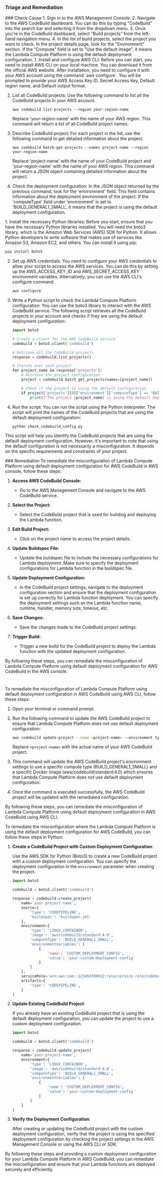 
### Triage and Remediation
<Tabs>

<Tab title='Cause'>
### Check Cause
<AccordionGroup>
<Accordion title='Using Console' defaultOpen='true'>
1. Sign in to the AWS Management Console.
2. Navigate to the AWS CodeBuild dashboard. You can do this by typing "CodeBuild" into the search bar and selecting it from the dropdown menu.
3. Once you're in the CodeBuild dashboard, select "Build projects" from the left-hand navigation menu.
4. In the list of build projects, select the project you want to check. In the project details page, look for the "Environment" section. If the "Compute" field is set to "Use the default image", it means the Lambda Compute Platform is using the default deployment configuration.
</Accordion>

<Accordion title='Using CLI'>
1. Install and configure AWS CLI: Before you can start, you need to install AWS CLI on your local machine. You can download it from the official AWS website. After installation, you need to configure it with your AWS account using the command `aws configure`. You will be prompted to provide your AWS Access Key ID, Secret Access Key, Default region name, and Default output format.

2. List all CodeBuild projects: Use the following command to list all the CodeBuild projects in your AWS account.

   ```
   aws codebuild list-projects --region your-region-name
   ```

   Replace 'your-region-name' with the name of your AWS region. This command will return a list of all CodeBuild project names.

3. Describe CodeBuild project: For each project in the list, use the following command to get detailed information about the project.

   ```
   aws codebuild batch-get-projects --names project-name --region your-region-name
   ```

   Replace 'project-name' with the name of your CodeBuild project and 'your-region-name' with the name of your AWS region. This command will return a JSON object containing detailed information about the project.

4. Check the deployment configuration: In the JSON object returned by the previous command, look for the 'environment' field. This field contains information about the deployment environment of the project. If the 'computeType' field under 'environment' is set to 'BUILD_GENERAL1_SMALL', it means that the project is using the default deployment configuration.
</Accordion>

<Accordion title='Using Python'>
1. Install the necessary Python libraries: Before you start, ensure that you have the necessary Python libraries installed. You will need the boto3 library, which is the Amazon Web Services (AWS) SDK for Python. It allows Python developers to write software that makes use of services like Amazon S3, Amazon EC2, and others. You can install it using pip:

   ```python
   pip install boto3
   ```

2. Set up AWS credentials: You need to configure your AWS credentials to allow your script to access the AWS services. You can do this by setting up the AWS_ACCESS_KEY_ID and AWS_SECRET_ACCESS_KEY environment variables. Alternatively, you can use the AWS CLI's configure command:

   ```bash
   aws configure
   ```

3. Write a Python script to check the Lambda Compute Platform configuration: You can use the boto3 library to interact with the AWS CodeBuild service. The following script retrieves all the CodeBuild projects in your account and checks if they are using the default deployment configuration:

   ```python
   import boto3

   # Create a client for the AWS CodeBuild service
   codebuild = boto3.client('codebuild')

   # Retrieve all the CodeBuild projects
   response = codebuild.list_projects()

   # Iterate over each project
   for project_name in response['projects']:
       # Retrieve the project configuration
       project = codebuild.batch_get_projects(names=[project_name])

       # Check if the project is using the default configuration
       if project['projects'][0]['environment']['computeType'] == 'BUILD_GENERAL1_SMALL':
           print(f"The project {project_name} is using the default deployment configuration.")
   ```

4. Run the script: You can run the script using the Python interpreter. The script will print the names of the CodeBuild projects that are using the default deployment configuration:

   ```bash
   python check_codebuild_config.py
   ```

This script will help you identify the CodeBuild projects that are using the default deployment configuration. However, it's important to note that using the default configuration is not necessarily a misconfiguration. It depends on the specific requirements and constraints of your project.
</Accordion>

</AccordionGroup>
</Tab>
<Tab title='Remediation'>
### Remediation

<AccordionGroup>
<Accordion title='Using Console' defaultOpen='true'>
To remediate the misconfiguration of Lambda Compute Platform using default deployment configuration for AWS CodeBuild in AWS console, follow these steps:

1. **Access AWS CodeBuild Console:**
   - Go to the AWS Management Console and navigate to the AWS CodeBuild service.

2. **Select the Project:**
   - Select the CodeBuild project that is used for building and deploying the Lambda function.

3. **Edit Build Project:**
   - Click on the project name to access the project details.

4. **Update Buildspec File:**
   - Update the buildspec file to include the necessary configurations for Lambda deployment. Make sure to specify the deployment configurations for Lambda function in the buildspec file.

5. **Update Deployment Configuration:**
   - In the CodeBuild project settings, navigate to the deployment configuration section and ensure that the deployment configuration is set up correctly for Lambda function deployment. You can specify the deployment settings such as the Lambda function name, runtime, handler, memory size, timeout, etc.

6. **Save Changes:**
   - Save the changes made to the CodeBuild project settings.

7. **Trigger Build:**
   - Trigger a new build for the CodeBuild project to deploy the Lambda function with the updated deployment configuration.

By following these steps, you can remediate the misconfiguration of Lambda Compute Platform using default deployment configuration for AWS CodeBuild in the AWS console.

#
</Accordion>

<Accordion title='Using CLI'>
To remediate the misconfiguration of Lambda Compute Platform using default deployment configuration in AWS CodeBuild using AWS CLI, follow these steps:

1. Open your terminal or command prompt.

2. Run the following command to update the AWS CodeBuild project to ensure that Lambda Compute Platform does not use default deployment configuration:
   
   ```bash
   aws codebuild update-project --name <project-name> --environment type=LINUX_CONTAINER,computeType=BUILD_GENERAL1_SMALL,image=aws/codebuild/standard:4.0
   ```
   Replace `<project-name>` with the actual name of your AWS CodeBuild project.

3. This command will update the AWS CodeBuild project's environment settings to use a specific compute type (BUILD_GENERAL1_SMALL) and a specific Docker image (aws/codebuild/standard:4.0) which ensures that Lambda Compute Platform does not use default deployment configuration.

4. Once the command is executed successfully, the AWS CodeBuild project will be updated with the remediated configuration.

By following these steps, you can remediate the misconfiguration of Lambda Compute Platform using default deployment configuration in AWS CodeBuild using AWS CLI.
</Accordion>

<Accordion title='Using Python'>
To remediate the misconfiguration where the Lambda Compute Platform is using the default deployment configuration for AWS CodeBuild, you can follow these steps in Python:

1. **Create a CodeBuild Project with Custom Deployment Configuration**:
   
   Use the AWS SDK for Python (Boto3) to create a new CodeBuild project with a custom deployment configuration. You can specify the deployment configuration in the `environment` parameter when creating the project.

   ```python
   import boto3

   codebuild = boto3.client('codebuild')

   response = codebuild.create_project(
       name='your-project-name',
       source={
           'type': 'CODEPIPELINE',
           'buildspec': 'buildspec.yml'
       },
       environment={
           'type': 'LINUX_CONTAINER',
           'image': 'aws/codebuild/standard:4.0',
           'computeType': 'BUILD_GENERAL1_SMALL',
           'environmentVariables': [
               {
                   'name': 'CUSTOM_DEPLOYMENT_CONFIG',
                   'value': 'your-custom-deployment-config'
               }
           ]
       },
       serviceRole='arn:aws:iam::123456789012:role/service-role/codebuild-your-service-role',
       artifacts={
           'type': 'CODEPIPELINE',
       }
   )
   ```

2. **Update Existing CodeBuild Project**:

   If you already have an existing CodeBuild project that is using the default deployment configuration, you can update the project to use a custom deployment configuration.

   ```python
   import boto3

   codebuild = boto3.client('codebuild')

   response = codebuild.update_project(
       name='your-project-name',
       environment={
           'type': 'LINUX_CONTAINER',
           'image': 'aws/codebuild/standard:4.0',
           'computeType': 'BUILD_GENERAL1_SMALL',
           'environmentVariables': [
               {
                   'name': 'CUSTOM_DEPLOYMENT_CONFIG',
                   'value': 'your-custom-deployment-config'
               }
           ]
       }
   )
   ```

3. **Verify the Deployment Configuration**:

   After creating or updating the CodeBuild project with the custom deployment configuration, verify that the project is using the specified deployment configuration by checking the project settings in the AWS Management Console or using the AWS CLI or SDK.

By following these steps and providing a custom deployment configuration for your Lambda Compute Platform in AWS CodeBuild, you can remediate the misconfiguration and ensure that your Lambda functions are deployed securely and efficiently.
</Accordion>

</AccordionGroup>
</Tab>
</Tabs>
